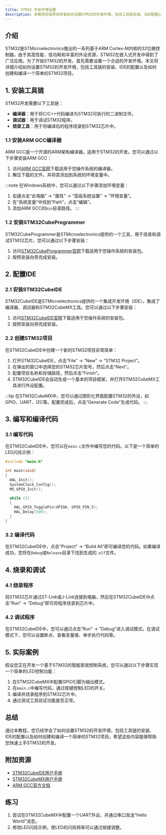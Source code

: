```yaml
---
title: STM32 开发环境设置
description: 本教程将指导初学者如何设置STM32的开发环境，包括工具链安装、IDE配置以及项目创建。通过本教程，您将能够快速上手STM32的开发。
---
```


## 介绍

STM32是STMicroelectronics推出的一系列基于ARM Cortex-M内核的32位微控制器。由于其高性能、低功耗和丰富的外设资源，STM32在嵌入式开发中得到了广泛应用。为了开始STM32的开发，首先需要设置一个合适的开发环境。本文将详细介绍如何设置STM32的开发环境，包括工具链的安装、IDE的配置以及如何创建和编译一个简单的STM32项目。

## 1. 安装工具链

STM32开发需要以下工具链：

- **编译器**：用于将C/C++代码编译为STM32可执行的二进制文件。
- **调试器**：用于调试STM32程序。
- **烧录工具**：用于将编译后的程序烧录到STM32芯片中。

### 1.1 安装ARM GCC编译器

ARM GCC是一个开源的ARM架构编译器，适用于STM32的开发。您可以通过以下步骤安装ARM GCC：

1. 访问[ARM GCC官网](https://developer.arm.com/tools-and-software/open-source-software/developer-tools/gnu-toolchain/gnu-rm)下载适用于您操作系统的编译器。
2. 解压下载的文件，并将其添加到系统的环境变量中。

:::note
在Windows系统中，您可以通过以下步骤添加环境变量：
1. 右键点击“此电脑” -> “属性” -> “高级系统设置” -> “环境变量”。
2. 在“系统变量”中找到“Path”，点击“编辑”。
3. 添加ARM GCC的`bin`目录路径。
:::

### 1.2 安装STM32CubeProgrammer

STM32CubeProgrammer是STMicroelectronics提供的一个工具，用于烧录和调试STM32芯片。您可以通过以下步骤安装：

1. 访问[STM32CubeProgrammer官网](https://www.st.com/en/development-tools/stm32cubeprog.html)下载适用于您操作系统的安装包。
2. 按照安装向导完成安装。

## 2. 配置IDE

### 2.1 安装STM32CubeIDE

STM32CubeIDE是STMicroelectronics提供的一个集成开发环境（IDE），集成了编译器、调试器和STM32CubeMX工具。您可以通过以下步骤安装：

1. 访问[STM32CubeIDE官网](https://www.st.com/en/development-tools/stm32cubeide.html)下载适用于您操作系统的安装包。
2. 按照安装向导完成安装。

### 2.2 创建STM32项目

在STM32CubeIDE中创建一个新的STM32项目非常简单：

1. 打开STM32CubeIDE，点击“File” -> “New” -> “STM32 Project”。
2. 在弹出的窗口中选择您的STM32芯片型号，然后点击“Next”。
3. 配置项目名称和存储路径，然后点击“Finish”。
4. STM32CubeIDE会自动生成一个基本的项目框架，并打开STM32CubeMX工具进行外设配置。

:::tip
在STM32CubeMX中，您可以通过图形化界面配置STM32的外设，如GPIO、UART、I2C等。配置完成后，点击“Generate Code”生成代码。
:::

## 3. 编写和编译代码

### 3.1 编写代码

在STM32CubeIDE中，您可以在`main.c`文件中编写您的代码。以下是一个简单的LED闪烁示例：

```c
#include "main.h"

int main(void)
{
  HAL_Init();
  SystemClock_Config();
  MX_GPIO_Init();

  while (1)
  {
    HAL_GPIO_TogglePin(GPIOA, GPIO_PIN_5);
    HAL_Delay(500);
  }
}
```

### 3.2 编译代码

在STM32CubeIDE中，点击“Project” -> “Build All”即可编译您的代码。如果编译成功，您将在`Debug`或`Release`目录下找到生成的`.elf`文件。

## 4. 烧录和调试

### 4.1 烧录程序

将STM32芯片通过ST-Link或J-Link连接到电脑，然后在STM32CubeIDE中点击“Run” -> “Debug”即可将程序烧录到芯片中。

### 4.2 调试程序

在STM32CubeIDE中，您可以通过点击“Run” -> “Debug”进入调试模式。在调试模式下，您可以设置断点、查看变量值、单步执行代码等。

## 5. 实际案例

假设您正在开发一个基于STM32的智能家居控制系统，您可以通过以下步骤实现一个简单的LED控制功能：

1. 在STM32CubeMX中配置GPIO引脚为输出模式。
2. 在`main.c`中编写代码，通过按键控制LED的开关。
3. 编译并烧录程序到STM32芯片中。
4. 通过调试工具验证功能是否正常。

## 总结

通过本教程，您已经学会了如何设置STM32的开发环境，包括工具链的安装、IDE的配置以及如何创建和编译一个简单的STM32项目。希望这些内容能够帮助您快速上手STM32的开发。

## 附加资源

- [STM32CubeIDE用户手册](https://www.st.com/resource/en/user_manual/dm00629856-stm32cubeide-user-guide-stmicroelectronics.pdf)
- [STM32CubeMX用户手册](https://www.st.com/resource/en/user_manual/dm00104712-stm32cubemx-for-stm32-configuration-and-initialization-c-code-generation-stmicroelectronics.pdf)
- [ARM GCC官方文档](https://gcc.gnu.org/onlinedocs/)

## 练习

1. 尝试在STM32CubeMX中配置一个UART外设，并通过串口发送“Hello World”消息。
2. 修改LED闪烁示例，使LED的闪烁频率可以通过按键调整。